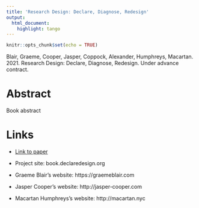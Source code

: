 ```yaml
---
title: 'Research Design: Declare, Diagnose, Redesign'
output:
  html_document:
    highlight: tango
---
```


```r
knitr::opts_chunk$set(echo = TRUE)
```

Blair, Graeme, Cooper, Jasper, Coppock, Alexander, Humphreys, Macartan. 2021. Research Design: Declare, Diagnose, Redesign. Under advance contract.

# Abstract
Book abstract

# Links
 - <a href='blair_cooper_coppock_humphreys_2021.pdf'>Link to paper</a>
 - Project site: book.declaredesign.org 

- Graeme Blair's website: https://graemeblair.com
- Jasper Cooper's website: http://jasper-cooper.com
- Macartan Humphreys's website: http://macartan.nyc

